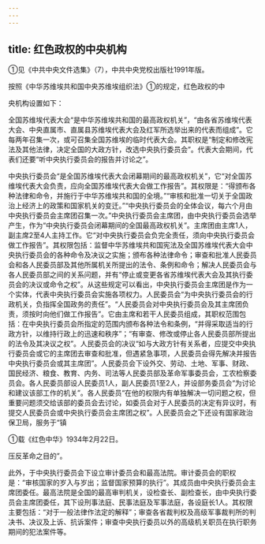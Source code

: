 ```yaml
---
---
---
```

title: 红色政权的中央机构
---



①见《中共中央文件选集》（7），中共中央党校出版社1991年版。

按照《中华苏维埃共和国中央苏维埃组织法》①的规定，红色政权的中

央机构设置如下：

全国苏维埃代表大会“是中华苏维埃共和国的最高政权机关”，“由各省苏维埃代表大会、中央直属市、直属县苏维埃代表大会及红军所选举出来的代表而组成”。它每两年召集一次，或可召集全国苏维埃的临时代表大会。其职权是“制定和修改宪法及其他法律，决定全国的大政方针，改选中央执行委员会”。代表大会期间，代表们还要“听中央执行委员会的报告并讨论之”。

中央执行委员会“是全国苏维埃代表大会闭幕期间的最高政权机关”，它“对全国苏维埃代表大会负责，应向全国苏维埃代表大会做工作报告”。其权限是：“得颁布各种法律和命令，并施行于中华苏维埃共和国的全境。”“审核和批准一切关于全国政治上经济上的政策和国家机关的变迁。”“中央执行委员会的全体会议，每六个月由中央执行委员会主席团召集一次。”中央执行委员会主席团，由中央执行委员会选举产生，作为“中央执行委员会闭幕期间的全国最高政权机关”。主席团由主席1人，副主席2至4人主持工作。它“对中央执行委员会负完全责任，须向中央执行委员会做工作报告”。其权限包括：监督中华苏维埃共和国宪法及全国苏维埃代表大会中央执行委员会的各种命令及决议之实施；颁布各种法律命令；审查和批准人民委员会和各人民委员部及其他所属机关所提出的法令、条例和命令；解决人民委员会与各人民委员部之间的关系问题，并有“停止或变更各省苏维埃代表大会及其执行委员会的决议或命令之权”。从这些规定可以看出，中央执行委员会主席团是作为一个实体，代表中央执行委员会实施各项权力。人民委员会“为中央执行委员会的行政机关，负指挥全国政务的责任”。“人民委员会对中央执行委员会及其主席团负责，须按时向他们做工作报告”。它由主席和若干人民委员组成，其职权范围包括：在中央执行委员会所指定的范围内颁布各种法令和条例，“并得采取适当的行政方针，以维持行政上的迅速和秩序”；“有审查、修改或停止各人民委员部所提出的法令及其决议之权”。人民委员会的决议“如与大政方针有关系者，应提交中央执行委员会或它的主席团去审查和批准，但遇紧急事项，人民委员会得先解决并报告中央执行委员会或其主席团”。人民委员会下设外交、劳动、土地、军事、财政、国民经济、粮食、教育、内务、司法等人民委员部及革命军事委员会，工农检察委员会。各人民委员部设人民委员1人，副人民委员1至2人，并设部务委员会“为讨论和建议该部工作的机关”。各人民委员“在他的权限内有单独解决一切问题之权，但重要问题须交给该部的委员会去讨论，如委员会对于人民委员的决定有异议时，有提交人民委员会或中央执行委员会主席团之权”。人民委员会之下还设有国家政治保卫局，服务于“镇

①载《红色中华》1934年2月22日。

压反革命之目的”。

此外，于中央执行委员会下设立审计委员会和最高法院。审计委员会的职权是：“审核国家的岁入与岁出；监督国家预算的执行”。其成员由中央执行委员会主席团委任。最高法院是全国的最高审判机关，设检查长、副检查长，由中央执行委员会主席团委任，其下设刑事法庭、民事法庭及军事法庭，各设庭长1人。其权限主要包括：“对于一般法律作法定的解释”；审查各省裁判权及高级军事裁判所的判决书、决议及上诉、抗诉案件；审查中央执行委员以外的高级机关职员在执行职务期间的犯法案件等。